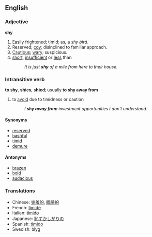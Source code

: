 ==English==
===Adjective===
'''shy'''

#Easily frightened; [[timid]]; as, a ''shy bird''.
#Reserved; [[coy]]; disinclined to familiar approach.
#[[Cautious]]; [[wary]]; suspicious.
#[[short]], [[insufficient]] or [[less]] than 
#:''It is just '''shy''' of a mile from here to their house.''

===Intransitive verb===
'''to shy''', '''shies''', '''shied'''; usually '''to shy away from'''
#to [[avoid]] due to timidness or caution
#:''I '''shy away from''' investment opportunities I don't understand.''

====Synonyms====
*[[reserved]]
*[[bashful]]
*[[timid]]
*[[demure]]

====Antonyms====
*[[brazen]]
*[[bold]]
*[[audacious]]

===Translations===
*Chinese: [[害羞的]], [[腼腆的]]
*French: [[timide]]
*Italian: [[timido]]
*Japanese: [[恥ずかしがりの]]
*Spanish: [[tímido]]
*Swedish: blyg